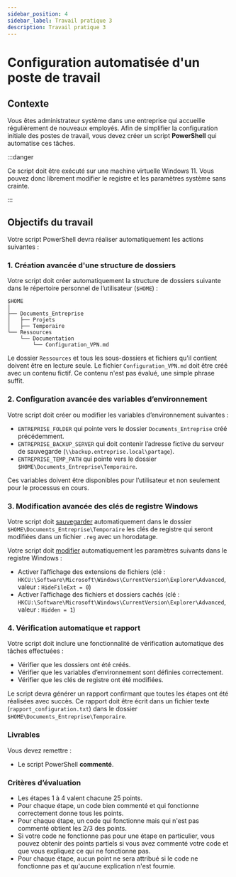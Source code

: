 ```yaml
---
sidebar_position: 4
sidebar_label: Travail pratique 3
description: Travail pratique 3
---
```


# Configuration automatisée d'un poste de travail

## Contexte

Vous êtes administrateur système dans une entreprise qui accueille
régulièrement de nouveaux employés. Afin de simplifier la configuration
initiale des postes de travail, vous devez créer un script **PowerShell** qui
automatise ces tâches.

:::danger

Ce script doit être exécuté sur une machine virtuelle Windows 11. Vous
pouvez donc librement modifier le registre et les paramètres système sans
crainte.

:::

## Objectifs du travail

Votre script PowerShell devra réaliser automatiquement les actions suivantes :

### 1. Création avancée d'une structure de dossiers

Votre script doit créer automatiquement la structure de dossiers suivante dans
le répertoire personnel de l’utilisateur (`$HOME`) :

```
$HOME
│
├── Documents_Entreprise
│   ├── Projets
│   ├── Temporaire
└── Ressources
    └── Documentation
        └── Configuration_VPN.md
```

Le dossier `Ressources` et tous les sous-dossiers et fichiers qu'il contient
doivent être en lecture seule. Le fichier `Configuration_VPN.md` doit être créé
avec un contenu fictif. Ce contenu n'est pas évalué, une simple phrase suffit.

### 2. Configuration avancée des variables d’environnement

Votre script doit créer ou modifier les variables d’environnement suivantes :

* `ENTREPRISE_FOLDER` qui pointe vers le dossier `Documents_Entreprise` créé précédemment.
* `ENTREPRISE_BACKUP_SERVER` qui doit contenir l’adresse fictive du serveur de sauvegarde (`\\backup.entreprise.local\partage`).
* `ENTREPRISE_TEMP_PATH` qui pointe vers le dossier `$HOME\Documents_Entreprise\Temporaire`.

Ces variables doivent être disponibles pour l’utilisateur et non seulement pour le processus en cours.

### 3. Modification avancée des clés de registre Windows

Votre script doit
[sauvegarder](https://learn.microsoft.com/en-us/windows-server/administration/windows-commands/reg-export)
automatiquement dans le dossier `$HOME\Documents_Entreprise\Temporaire` les
clés de registre qui seront modifiées dans un fichier `.reg` avec un
horodatage. 

Votre script doit
[modifier](https://learn.microsoft.com/en-us/powershell/scripting/samples/working-with-registry-entries?view=powershell-5.1)
automatiquement les paramètres suivants dans le registre Windows :

* Activer l’affichage des extensions de fichiers (clé : `HKCU:\Software\Microsoft\Windows\CurrentVersion\Explorer\Advanced`, valeur : `HideFileExt = 0`)
* Activer l’affichage des fichiers et dossiers cachés (clé : `HKCU:\Software\Microsoft\Windows\CurrentVersion\Explorer\Advanced`, valeur : `Hidden = 1`)

### 4. Vérification automatique et rapport

Votre script doit inclure une fonctionnalité de vérification automatique des
tâches effectuées :

* Vérifier que les dossiers ont été créés.
* Vérifier que les variables d’environnement sont définies correctement.
* Vérifier que les clés de registre ont été modifiées.

Le script devra générer un rapport confirmant que toutes les étapes ont été
réalisées avec succès. Ce rapport doit être écrit dans un fichier texte
(`rapport_configuration.txt`) dans le dossier `$HOME\Documents_Entreprise\Temporaire`.

### Livrables

Vous devez remettre :

* Le script PowerShell **commenté**.

### Critères d’évaluation

* Les étapes 1 à 4 valent chacune 25 points.
* Pour chaque étape, un code bien commenté et qui fonctionne correctement donne tous les points.
* Pour chaque étape, un code qui fonctionne mais qui n'est pas commenté obtient les 2/3 des points.
* Si votre code ne fonctionne pas pour une étape en particulier, vous pouvez
  obtenir des points partiels si vous avez commenté votre code et que vous
  expliquez ce qui ne fonctionne pas.
* Pour chaque étape, aucun point ne sera attribué si le code ne fonctionne pas et qu'aucune explication n'est fournie.